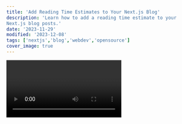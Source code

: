 ```yaml
---
title: 'Add Reading Time Estimates to Your Next.js Blog'
description: 'Learn how to add a reading time estimate to your 
Next.js blog posts.'
date: '2023-11-29'
modified: '2023-12-08'
tags: ['nextjs','blog','webdev','opensource']
cover_image: true
---
```


<Video id='pyuIQEU8r70?si=E-gMWZP5kakRPHZK' />

I always like seeing reading time estimates for blog articles before I click the link. You can see examples of this on [my Hashnode blog page](https://yesdavidgray.com/) and on [my Medium profile](https://medium.com/@davegray_86804). I wanted to add this feature to my personal blog built with Next.js, too.

Here's how I did it:

## 1. reading-duration

I found an npm package named [`reading-duration`](https://www.npmjs.com/package/reading-duration) that does a great job of calculating this value based on _words per minute_ while ignoring HTML tags. This is especially helpful when working with MDX files.

Add it to your Next.js project with:

```bash
npm i reading-duration
```

## 2. Understand the settings

You pass in your content to the `readingDuration` function this package provides, but there are some optional settings, too. You can set the `wordsPerMinute` (defaults to 200), and if you want, you can set the returned value to include an emoji (which is an hourglass ⏳).

```tsx
import readingDuration from 'reading-duration'

const readingTime = readingDuration(rawMDXContent, {
  wordsPerMinute: 100,
  emoji: false,
})
```

## 3. Add reading-duration to Your Next.js Blog

I store my MDX blog article files on GitHub and fetch them as my Next.js blog builds static pages. Below is an abbreviated version of what is happening in my code:

```tsx
export async function getPostByName(fileName: string) {
  const res = await fetch(`my-github-url/${fileName}`)

  const rawMDX = await res.text()

  const duration = readingDuration(rawMDX, {
    emoji: false,
  })
}
```

I save the above `duration` value with the other `front matter` for the blog post. You can see I went with the default `wordsPerMinute` and declined the default emoji. When I use the duration value, I use an open book 📖 emoji instead.

You can see this value on [my blog homepage](https://www.davegray.codes/) for each article and near the top of each blog article page, too.

## 4. Open Source Update!

I thought it would be a nice addition to the [`reading-duration`](https://www.npmjs.com/package/reading-duration) package if we could have more emoji options built-in. _I submitted a pull request on GitHub with my suggested update_. I just received a reply from the author, and it looks like the update will be merged.

With the update you can provide a `boolean | string` data type for the emoji option value. The boolean values work as shown above. The new string values provide different emojis in the output string.

Here's a quick look at all possible emoji option values after the update:

```txt
true: '⌛ '
false: no emoji
hourglass_done: '⌛ '
hourglass_not_done: '⏳ '
stopwatch: '⏱ '
clock: '🕒 '
watch: '⌚ '
timer: '⏲ '
alarm: '⏰ '
books: '📚 '
open_book: '📖 '
closed_book: '📕 '
blue_book: '📘 '
green_book: '📗 '
orange_book: '📙 '
notebook: '📓 '
notebook_alt: '📔 '
```
